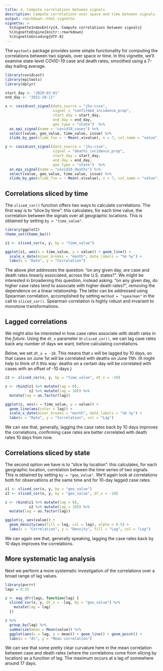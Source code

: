 ```yaml
---
title: 4. Compute correlations between signals
description: Compute correlations over space and time between signals.
output: rmarkdown::html_vignette
vignette: >
  %\VignetteIndexEntry{4. Compute correlations between signals}
  %\VignetteEngine{knitr::rmarkdown}
  %\VignetteEncoding{UTF-8}
---
```


The `epitools` package provides some simple functionality for computing the 
correlations between two signals, over space or time. In this vignette, we'll
examine state-level COVID-19 case and death rates, smoothed using a 7-day
trailing average.

```r
library(covidcast)
library(epitools)
library(dplyr)

start_day <- "2020-03-01"
end_day <- "2021-10-11"

x <- covidcast_signal(data_source = "jhu-csse", 
                      signal = "confirmed_incidence_prop",
                      start_day = start_day, 
                      end_day = end_day,
                      geo_type = "state")  %>%
  as.epi_signal(name = "covid19_cases") %>%
  select(value, geo_value, time_value, issue) %>%
  slide_by_geo(slide_fun = ~ Mean(.x$value), n = 7, col_name = "value") 

y <- covidcast_signal(data_source = "jhu-csse", 
                      signal = "deaths_incidence_prop",
                      start_day = start_day, 
                      end_day = end_day,
                      geo_type = "state")  %>%
  as.epi_signal(name = "covid19_deaths") %>%
  select(value, geo_value, time_value, issue) %>%
  slide_by_geo(slide_fun = ~ Mean(.x$value), n = 7, col_name = "value") 
```

## Correlations sliced by time

The `sliced_cor()` function offers two ways to calculate correlations. The first 
way is to "slice by time": this calculates, for each time value, the correlation 
between the signals over all geographic locations. This is obtained by setting 
`by = "time_value"`.

```r
library(ggplot2)
theme_set(theme_bw())

z1 <- sliced_cor(x, y, by = "time_value")

ggplot(z1, aes(x = time_value, y = value)) + geom_line() +
  scale_x_date(minor_breaks = "month", date_labels = "%b %y") +
  labs(x = "Date", y = "Correlation")
```

The above plot addresses the question: "on any given day, are case and death
rates linearly associated, across the U.S. states?". We might be interested in
broadening this question, instead asking: "on any given day, do higher case
rates tend to associate with higher death rates?", removing the dependence on a
linear relationship. The latter can be addressed using Spearman correlation,
accomplished by setting `method = "spearman"` in the call to `sliced_cor()`.
Spearman correlation is highly robust and invariant to monotone transformations.

## Lagged correlations

We might also be interested in how case rates associate with death rates in the
*future*. Using the `dt_x` parameter in `sliced_cor()`, we can lag case rates
back any number of days we want, before calculating correlations.

Below, we set `dt_x = -10`. This means that `x` will be lagged by 10 days, so
that cases on June 1st will be correlated with deaths on June 11th. (It might 
help to think of it this way: deaths on a certain day will be correlated with 
cases with an offset of -10 days.)

```r
z2 <- sliced_cor(x, y, by = "time_value", dt_x = -10)

z <- rbind(z1 %>% mutate(lag = 0), 
           z2 %>% mutate(lag = 10)) %>%
  mutate(lag = as.factor(lag))

ggplot(z, aes(x = time_value, y = value)) +
  geom_line(aes(color = lag)) +
  scale_x_date(minor_breaks = "month", date_labels = "%b %y") +
  labs(x = "Date", y = "Correlation", col = "Lag") 
```

We can see that, generally, lagging the case rates back by 10 days improves the
correlations, confirming case rates are better correlated with death rates 10
days from now.

## Correlations sliced by state

The second option we have is to "slice by location": this calculates, for each
geographic location, correlation between the time series of two signals. This
is obtained by setting `by = "geo_value"`. We'll again look at correlations
both for observations at the same time and for 10-day lagged case rates.

```r
z1 <- sliced_cor(x, y, by = "geo_value")
z2 <- sliced_cor(x, y, by = "geo_value", dt_x = -10)

z <- rbind(z1 %>% mutate(lag = 0), 
           z2 %>% mutate(lag = 10)) %>%
  mutate(lag = as.factor(lag))

ggplot(z, aes(value)) +
  geom_density(aes(fill = lag, col = lag), alpha = 0.5) +
  labs(x = "Correlation", y = "Density", fill = "Lag", col = "Lag") 
```

We can again see that, generally speaking, lagging the case rates back by 10 
days improves the correlations.

## More systematic lag analysis

Next we perform a more systematic investigation of the correlations over a broad
range of lag values. 

```r
library(purrr)
lags = 0:35

z <- map_dfr(lags, function(lag) {
  sliced_cor(x, y, dt_x = -lag, by = "geo_value") %>% 
    mutate(lag = lag) 
  })

z %>%
  group_by(lag) %>%
  summarize(mean = Mean(value)) %>%
  ggplot(aes(x = lag, y = mean)) + geom_line() + geom_point() +
  labs(x = "dt", y = "Mean correlation")
```

We can see that some pretty clear curvature here in the mean correlation between 
case and death rates (where the correlations come from slicing by location) as
a function of lag. The maximum occurs at a lag of somewhere around 17 days.